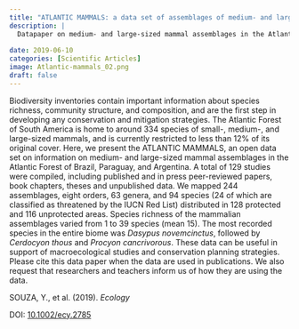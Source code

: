 ---
title: "ATLANTIC MAMMALS: a data set of assemblages of medium- and large-sized mammals of the Atlantic Forest of South America"
description: |
  Datapaper on medium- and large-sized mammal assemblages in the Atlantic Forest biome of Brazil, Paraguay, and Argentina
  
date: 2019-06-10
categories: [Scientific Articles]
image: Atlantic-mammals_02.png
draft: false
---


Biodiversity inventories contain important information about species richness, community structure, and composition, and are the first step in developing any conservation and mitigation strategies. The Atlantic Forest of South America is home to around 334 species of small-, medium-, and large-sized mammals, and is currently restricted to less than 12% of its original cover. Here, we present the ATLANTIC MAMMALS, an open data set on information on medium- and large-sized mammal assemblages in the Atlantic Forest of Brazil, Paraguay, and Argentina. A total of 129 studies were compiled, including published and in press peer-reviewed papers, book chapters, theses and unpublished data. We mapped 244 assemblages, eight orders, 63 genera, and 94 species (24 of which are classified as threatened by the IUCN Red List) distributed in 128 protected and 116 unprotected areas. Species richness of the mammalian assemblages varied from 1 to 39 species (mean 15). The most recorded species in the entire biome was *Dasypus novemcinctus*, followed by *Cerdocyon thous* and *Procyon cancrivorous*. These data can be useful in support of macroecological studies and conservation planning strategies. Please cite this data paper when the data are used in publications. We also request that researchers and teachers inform us of how they are using the data.

SOUZA, Y., et al. (2019). *Ecology*

DOI: [10.1002/ecy.2785](https://esajournals.onlinelibrary.wiley.com/doi/10.1002/ecy.2785)